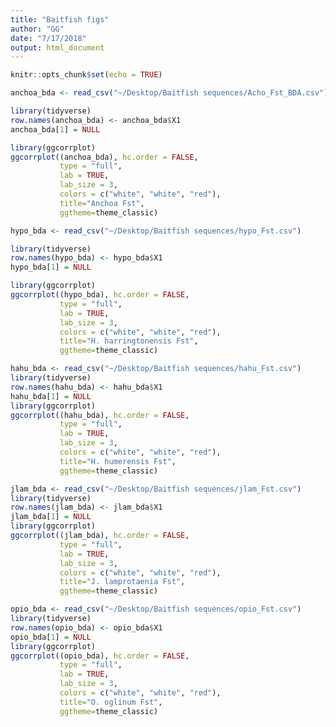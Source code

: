 ```yaml
---
title: "Baitfish figs"
author: "GG"
date: "7/17/2018"
output: html_document
---
```


```r
knitr::opts_chunk$set(echo = TRUE)
```

```r
anchoa_bda <- read_csv("~/Desktop/Baitfish sequences/Acho_Fst_BDA.csv")
```

```r
library(tidyverse)
row.names(anchoa_bda) <- anchoa_bda$X1
anchoa_bda[1] = NULL
```

```r
library(ggcorrplot)
ggcorrplot((anchoa_bda), hc.order = FALSE, 
           type = "full", 
           lab = TRUE, 
           lab_size = 3, 
           colors = c("white", "white", "red"), 
           title="Anchoa Fst", 
           ggtheme=theme_classic)
```

```r
hypo_bda <- read_csv("~/Desktop/Baitfish sequences/hypo_Fst.csv")
```
```r
library(tidyverse)
row.names(hypo_bda) <- hypo_bda$X1
hypo_bda[1] = NULL
```

```r
library(ggcorrplot)
ggcorrplot((hypo_bda), hc.order = FALSE, 
           type = "full", 
           lab = TRUE, 
           lab_size = 3, 
           colors = c("white", "white", "red"), 
           title="H. harringtonensis Fst", 
           ggtheme=theme_classic)
```
```r
hahu_bda <- read_csv("~/Desktop/Baitfish sequences/hahu_Fst.csv")
library(tidyverse)
row.names(hahu_bda) <- hahu_bda$X1
hahu_bda[1] = NULL
library(ggcorrplot)
ggcorrplot((hahu_bda), hc.order = FALSE, 
           type = "full", 
           lab = TRUE, 
           lab_size = 3, 
           colors = c("white", "white", "red"), 
           title="H. humerensis Fst", 
           ggtheme=theme_classic)
```

```r
jlam_bda <- read_csv("~/Desktop/Baitfish sequences/jlam_Fst.csv")
library(tidyverse)
row.names(jlam_bda) <- jlam_bda$X1
jlam_bda[1] = NULL
library(ggcorrplot)
ggcorrplot((jlam_bda), hc.order = FALSE, 
           type = "full", 
           lab = TRUE, 
           lab_size = 3, 
           colors = c("white", "white", "red"), 
           title="J. lamprotaenia Fst", 
           ggtheme=theme_classic)
```


```r
opio_bda <- read_csv("~/Desktop/Baitfish sequences/opio_Fst.csv")
library(tidyverse)
row.names(opio_bda) <- opio_bda$X1
opio_bda[1] = NULL
library(ggcorrplot)
ggcorrplot((opio_bda), hc.order = FALSE, 
           type = "full", 
           lab = TRUE, 
           lab_size = 3, 
           colors = c("white", "white", "red"), 
           title="O. oglinum Fst", 
           ggtheme=theme_classic)
```




